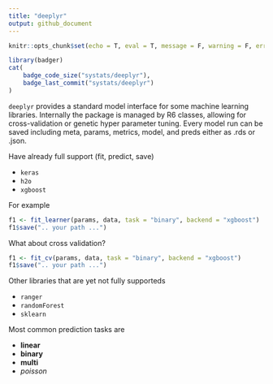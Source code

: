 ```yaml
---
title: "deeplyr"
output: github_document
---
```


```r
knitr::opts_chunk$set(echo = T, eval = T, message = F, warning = F, error = F)
```

```r
library(badger)
cat(
	badge_code_size("systats/deeplyr"),
	badge_last_commit("systats/deeplyr")
)
```

`deeplyr` provides a standard model interface for some machine learning libraries. Internally the package is managed by R6 classes, allowing for cross-validation or genetic hyper parameter tuning. Every model run can be saved including meta, params, metrics, model, and preds either as .rds or .json.

Have already full support (fit, predict, save)

* `keras`
* `h2o`
* `xgboost`

For example

```r
f1 <- fit_learner(params, data, task = "binary", backend = "xgboost")
f1$save(".. your path ...")
```


What about cross validation?

```r
f1 <- fit_cv(params, data, task = "binary", backend = "xgboost")
f1$save(".. your path ...")
```


Other libraries that are yet not fully supporteds

* `ranger`
* `randomForest`
* `sklearn`


Most common prediction tasks are

* **linear**
* **binary**
* **multi**
* *poisson*



